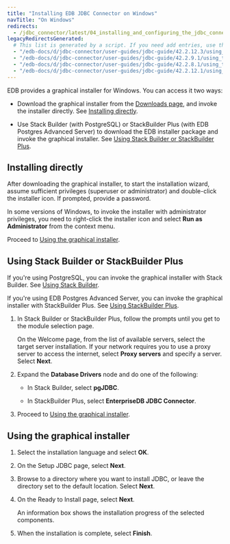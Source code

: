```yaml
---
title: "Installing EDB JDBC Connector on Windows"
navTitle: "On Windows"
redirects:
  - /jdbc_connector/latest/04_installing_and_configuring_the_jdbc_connector/04_using_the_graphical_installer_to_install_the_connector/
legacyRedirectsGenerated:
  # This list is generated by a script. If you need add entries, use the `legacyRedirects` key.
  - "/edb-docs/d/jdbc-connector/user-guides/jdbc-guide/42.2.12.3/using_the_graphical_installer_to_install_the_connector.html"
  - "/edb-docs/d/jdbc-connector/user-guides/jdbc-guide/42.2.9.1/using_the_graphical_installer_to_install_the_connector.html"
  - "/edb-docs/d/jdbc-connector/user-guides/jdbc-guide/42.2.8.1/using_the_graphical_installer_to_install_the_connector.html"
  - "/edb-docs/d/jdbc-connector/user-guides/jdbc-guide/42.2.12.1/using_the_graphical_installer_to_install_the_connector.html"
---
```



EDB provides a graphical installer for Windows. You can access it two ways:

- Download the graphical installer from the [Downloads page](https://www.enterprisedb.com/software-downloads-postgres#connectors), and invoke the installer directly. See [Installing directly](#installing-directly).

- Use Stack Builder (with PostgreSQL) or StackBuilder Plus (with EDB Postgres Advanced Server) to download the EDB installer package and invoke the graphical installer. See [Using Stack Builder or StackBuilder Plus](#using-stack-builder-or-stackbuilder-plus).


## Installing directly

After downloading the graphical installer, to start the installation wizard, assume sufficient privileges (superuser or administrator) and double-click the installer icon. If prompted, provide a password.

In some versions of Windows, to invoke the installer with administrator privileges, you need to right-click the installer icon and select **Run as Administrator** from the context menu.

Proceed to [Using the graphical installer](#using-the-graphical-installer).


## Using Stack Builder or StackBuilder Plus

If you're using PostgreSQL, you can invoke the graphical installer with Stack Builder. See [Using Stack Builder](https://www.enterprisedb.com/docs/supported-open-source/postgresql/installing/03_using_stackbuilder/). 

If you're using EDB Postgres Advanced Server, you can invoke the graphical installer with StackBuilder Plus. See [Using StackBuilder Plus](/epas/latest/installing/windows/installing_advanced_server_with_the_interactive_installer/using_stackbuilder_plus/). 

1. In Stack Builder or StackBuilder Plus, follow the prompts until you get to the module selection page.

   On the Welcome page, from the list of available servers, select the target server installation. If your network requires you to use a proxy server to access the internet, select **Proxy servers** and specify a server. Select **Next**.

1. Expand the **Database Drivers** node and do one of the following:

   - In Stack Builder, select **pgJDBC**. 

   - In StackBuilder Plus, select **EnterpriseDB JDBC Connector**.

1. Proceed to [Using the graphical installer](#using-the-graphical-installer).

## Using the graphical installer 

1. Select the installation language and select **OK**.

1. On the Setup JDBC page, select **Next**.

1. Browse to a directory where you want to install JDBC, or leave the directory set to the default location. Select **Next**.

1. On the Ready to Install page, select **Next**.

   An information box shows the installation progress of the selected components. 

1. When the installation is complete, select **Finish**.
